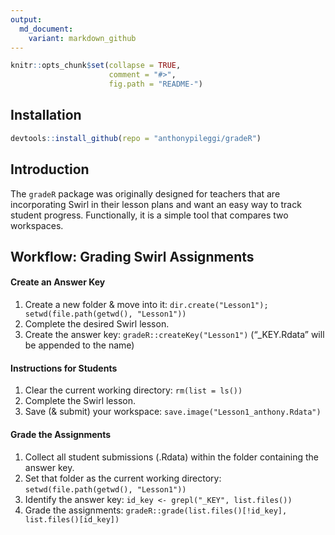 ```yaml
---
output:
  md_document:
    variant: markdown_github
---
```


```r
knitr::opts_chunk$set(collapse = TRUE,
                      comment = "#>",
                      fig.path = "README-")
```


## Installation
```r
devtools::install_github(repo = "anthonypileggi/gradeR")
```

## Introduction
The `gradeR` package was originally designed for teachers that are incorporating Swirl in their lesson plans and want an easy way to track student progress.  Functionally, it is a simple tool that compares two workspaces.

## Workflow: Grading Swirl Assignments

#### Create an Answer Key
1. Create a new folder & move into it: `dir.create("Lesson1"); setwd(file.path(getwd(), "Lesson1"))`
2. Complete the desired Swirl lesson.
3. Create the answer key: `gradeR::createKey("Lesson1")` ("_KEY.Rdata" will be appended to the name)


#### Instructions for Students
1. Clear the current working directory: `rm(list = ls())`
2. Complete the Swirl lesson.
3. Save (& submit) your workspace: `save.image("Lesson1_anthony.Rdata")`


#### Grade the Assignments
1. Collect all student submissions (.Rdata) within the folder containing the answer key.
2. Set that folder as the current working directory: `setwd(file.path(getwd(), "Lesson1"))` 
2. Identify the answer key: `id_key <- grepl("_KEY", list.files())`
3. Grade the assignments: `gradeR::grade(list.files()[!id_key], list.files()[id_key])`

